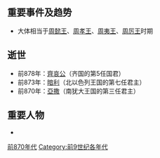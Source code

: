 {{unreferenced|time=2018-07-02T13:24:34+00:00}}
{{DecadeTOC|-879}}

==重要事件及趋势==
*大体相当于[[周懿王|周懿王]]、[[周孝王|周孝王]]、[[周夷王|周夷王]]、[[周厉王|周厉王]]时期 

==逝世==
*前878年：[[齊哀公|齊哀公]]（齐国的第5任国君）
*前873年：[[暗利|暗利]]（北以色列王国的第七任君主）
*前870年：[[亞撒|亞撒]]（南犹大王国的第三任君主）

==重要人物==
*

{{世紀|-9}}

[[Category:前870年代|]]
[[Category:前9世纪各年代|Category:前9世纪各年代]]